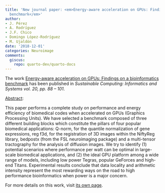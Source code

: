 ```yaml
---
title: 'New journal paper: <em>Energy-aware acceleration on GPUs: Findings on a bioinformatics
  benchmark</em>'
author:
- J. Pérez
- A. Rodríguez
- J.F. Chico
- Domingo López-Rodríguez
- M. Ujaldón
date: '2018-12-01'
categories: Neuroimage
comments:
  giscus:
    repo: quarto-dev/quarto-docs
---
```


The work <u>Energy-aware acceleration on GPUs: Findings on a bioinformatics benchmark</u> has been published in <em><em>Sustainable Computing: Informatics and Systems</em> vol. 20, pp. 88 -- 101</em>.

<u>Abstract</u>:



This paper performs a complete study on performance and energy efficiency of biomedical codes when accelerated on GPUs (Graphics Processing Units). We have selected a benchmark composed of three different building blocks which constitute the pillars of four popular biomedical applications: Q-norm, for the quantile normalization of gene expressions, reg f3d, for the registration of 3D images within the NiftyReg library, bedpostx (from the FSL neuroimaging package) and a multi-tensor tractography for the analysis of diffusion images. We try to identify (1) potential scenarios where performance per watt can be optimal in large-scale biomedical applications, and (2) the ideal GPU platform among a wide range of models, including low power Tegras, popular GeForces and high-end Titans. Experimental results conclude that data locality and arithmetic intensity represent the most rewarding ways on the road to high performance bioinformatics when power is a major concern.




For more details on this work, visit <a href='/publications/journals/2018-gpu'>its own page</a>.
